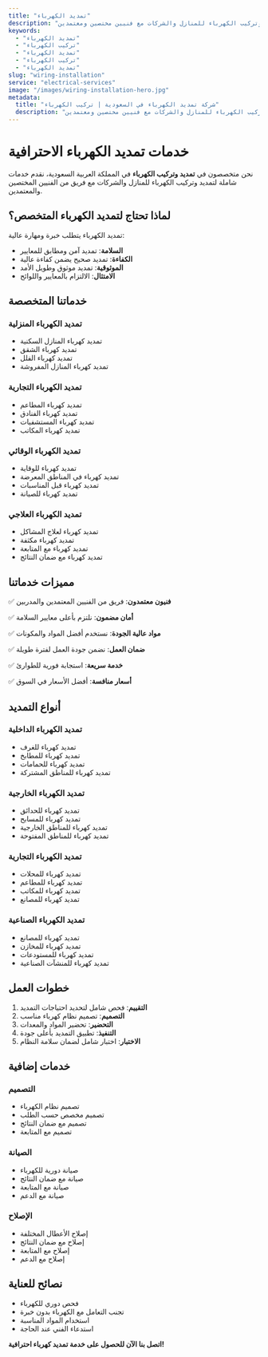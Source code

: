 ```yaml
---
title: "تمديد الكهرباء"
description: "خدمات تمديد وتركيب الكهرباء للمنازل والشركات مع فنيين مختصين ومعتمدين"
keywords:
  - "تمديد الكهرباء"
  - "تركيب الكهرباء"
  - "تمديد الكهرباء"
  - "تركيب الكهرباء"
  - "تمديد الكهرباء"
slug: "wiring-installation"
service: "electrical-services"
image: "/images/wiring-installation-hero.jpg"
metadata:
  title: "شركة تمديد الكهرباء في السعودية | تركيب الكهرباء"
  description: "أفضل شركة تمديد كهرباء في السعودية. تمديد وتركيب الكهرباء للمنازل والشركات مع فنيين مختصين ومعتمدين."
---
```


# خدمات تمديد الكهرباء الاحترافية

نحن متخصصون في **تمديد وتركيب الكهرباء** في المملكة العربية السعودية، نقدم خدمات شاملة لتمديد وتركيب الكهرباء للمنازل والشركات مع فريق من الفنيين المختصين والمعتمدين.

## لماذا تحتاج لتمديد الكهرباء المتخصص؟

تمديد الكهرباء يتطلب خبرة ومهارة عالية:

- **السلامة**: تمديد آمن ومطابق للمعايير
- **الكفاءة**: تمديد صحيح يضمن كفاءة عالية
- **الموثوقية**: تمديد موثوق وطويل الأمد
- **الامتثال**: الالتزام بالمعايير واللوائح

## خدماتنا المتخصصة

### تمديد الكهرباء المنزلية
- تمديد كهرباء المنازل السكنية
- تمديد كهرباء الشقق
- تمديد كهرباء الفلل
- تمديد كهرباء المنازل المفروشة

### تمديد الكهرباء التجارية
- تمديد كهرباء المطاعم
- تمديد كهرباء الفنادق
- تمديد كهرباء المستشفيات
- تمديد كهرباء المكاتب

### تمديد الكهرباء الوقائي
- تمديد كهرباء للوقاية
- تمديد كهرباء في المناطق المعرضة
- تمديد كهرباء قبل المناسبات
- تمديد كهرباء للصيانة

### تمديد الكهرباء العلاجي
- تمديد كهرباء لعلاج المشاكل
- تمديد كهرباء مكثفة
- تمديد كهرباء مع المتابعة
- تمديد كهرباء مع ضمان النتائج

## مميزات خدماتنا

✅ **فنيون معتمدون**: فريق من الفنيين المعتمدين والمدربين

✅ **أمان مضمون**: نلتزم بأعلى معايير السلامة

✅ **مواد عالية الجودة**: نستخدم أفضل المواد والمكونات

✅ **ضمان العمل**: نضمن جودة العمل لفترة طويلة

✅ **خدمة سريعة**: استجابة فورية للطوارئ

✅ **أسعار منافسة**: أفضل الأسعار في السوق

## أنواع التمديد

### تمديد الكهرباء الداخلية
- تمديد كهرباء للغرف
- تمديد كهرباء للمطابخ
- تمديد كهرباء للحمامات
- تمديد كهرباء للمناطق المشتركة

### تمديد الكهرباء الخارجية
- تمديد كهرباء للحدائق
- تمديد كهرباء للمسابح
- تمديد كهرباء للمناطق الخارجية
- تمديد كهرباء للمناطق المفتوحة

### تمديد الكهرباء التجارية
- تمديد كهرباء للمحلات
- تمديد كهرباء للمطاعم
- تمديد كهرباء للمكاتب
- تمديد كهرباء للمصانع

### تمديد الكهرباء الصناعية
- تمديد كهرباء للمصانع
- تمديد كهرباء للمخازن
- تمديد كهرباء للمستودعات
- تمديد كهرباء للمنشآت الصناعية

## خطوات العمل

1. **التقييم**: فحص شامل لتحديد احتياجات التمديد
2. **التصميم**: تصميم نظام كهرباء مناسب
3. **التحضير**: تحضير المواد والمعدات
4. **التنفيذ**: تطبيق التمديد بأعلى جودة
5. **الاختبار**: اختبار شامل لضمان سلامة النظام

## خدمات إضافية

### التصميم
- تصميم نظام الكهرباء
- تصميم مخصص حسب الطلب
- تصميم مع ضمان النتائج
- تصميم مع المتابعة

### الصيانة
- صيانة دورية للكهرباء
- صيانة مع ضمان النتائج
- صيانة مع المتابعة
- صيانة مع الدعم

### الإصلاح
- إصلاح الأعطال المختلفة
- إصلاح مع ضمان النتائج
- إصلاح مع المتابعة
- إصلاح مع الدعم

## نصائح للعناية

- فحص دوري للكهرباء
- تجنب التعامل مع الكهرباء بدون خبرة
- استخدام المواد المناسبة
- استدعاء الفني عند الحاجة

**اتصل بنا الآن للحصول على خدمة تمديد كهرباء احترافية!**
